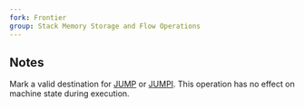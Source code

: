 ```yaml
---
fork: Frontier
group: Stack Memory Storage and Flow Operations
---
```


## Notes

Mark a valid destination for [JUMP](/#56) or [JUMPI](/#57). This operation has no effect on machine state during execution.
